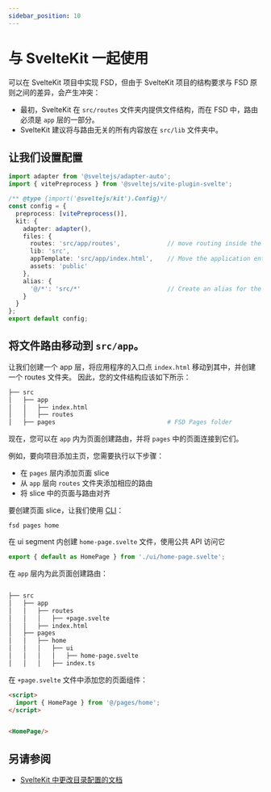 ```yaml
---
sidebar_position: 10
---
```

# 与 SvelteKit 一起使用

可以在 SvelteKit 项目中实现 FSD，但由于 SvelteKit 项目的结构要求与 FSD 原则之间的差异，会产生冲突：

- 最初，SvelteKit 在 `src/routes` 文件夹内提供文件结构，而在 FSD 中，路由必须是 `app` 层的一部分。
- SvelteKit 建议将与路由无关的所有内容放在 `src/lib` 文件夹中。


## 让我们设置配置

```ts title="svelte.config.ts"
import adapter from '@sveltejs/adapter-auto';
import { vitePreprocess } from '@sveltejs/vite-plugin-svelte';

/** @type {import('@sveltejs/kit').Config}*/
const config = {
  preprocess: [vitePreprocess()],
  kit: {
    adapter: adapter(),
    files: {
      routes: 'src/app/routes',             // move routing inside the app layer
      lib: 'src',
      appTemplate: 'src/app/index.html',    // Move the application entry point inside the app layer
      assets: 'public'
    },
    alias: {
      '@/*': 'src/*'                        // Create an alias for the src directory
    }
  }
};
export default config;
```

## 将文件路由移动到 `src/app`。

让我们创建一个 app 层，将应用程序的入口点 `index.html` 移动到其中，并创建一个 routes 文件夹。
因此，您的文件结构应该如下所示：

```sh
├── src
│   ├── app
│   │   ├── index.html
│   │   ├── routes
│   ├── pages                               # FSD Pages folder
```

现在，您可以在 `app` 内为页面创建路由，并将 `pages` 中的页面连接到它们。

例如，要向项目添加主页，您需要执行以下步骤：
- 在 `pages` 层内添加页面 slice
- 从 `app` 层向 `routes` 文件夹添加相应的路由
- 将 slice 中的页面与路由对齐

要创建页面 slice，让我们使用 [CLI](https://github.com/feature-sliced/cli)：

```shell
fsd pages home
```

在 ui segment 内创建 ``home-page.svelte`` 文件，使用公共 API 访问它

```ts title="src/pages/home/index.ts"
export { default as HomePage } from './ui/home-page.svelte';
```

在 `app` 层内为此页面创建路由：

```sh

├── src
│   ├── app
│   │   ├── routes
│   │   │   ├── +page.svelte
│   │   ├── index.html
│   ├── pages
│   │   ├── home
│   │   │   ├── ui
│   │   │   │   ├── home-page.svelte
│   │   │   ├── index.ts
```

在 `+page.svelte` 文件中添加您的页面组件：

```html title="src/app/routes/+page.svelte"
<script>
  import { HomePage } from '@/pages/home';
</script>


<HomePage/>
```

## 另请参阅

- [SvelteKit 中更改目录配置的文档](https://kit.svelte.dev/docs/configuration#files)



